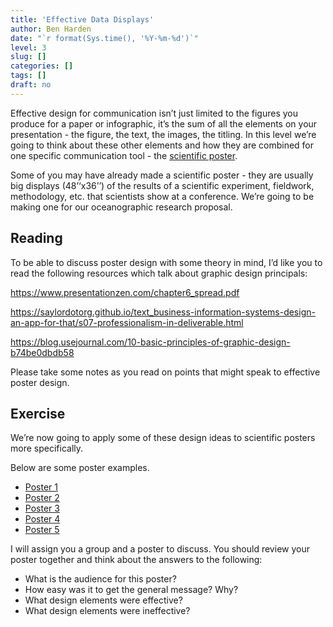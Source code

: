 ```yaml
---
title: 'Effective Data Displays'
author: Ben Harden
date: "`r format(Sys.time(), '%Y-%m-%d')`"
level: 3
slug: []
categories: []
tags: []
draft: no
---
```


Effective design for communication isn't just limited to the figures you produce for a paper or infographic, it's the sum of all the elements on your presentation - the figure, the text, the images, the titling. In this level we're going to think about these other elements and how they are combined for one specific communication tool - the [scientific poster](https://ohiostate.pressbooks.pub/scientificposterguide/chapter/scientific-posters/).

Some of you may have already made a scientific poster - they are usually big displays (48''x36'') of the results of a scientific experiment, fieldwork, methodology, etc. that scientists show at a conference. We're going to be making one for our oceanographic research proposal.

## Reading

To be able to discuss poster design with some theory in mind, I'd like you to read the following resources which talk about graphic design principals:

<https://www.presentationzen.com/chapter6_spread.pdf>

<https://saylordotorg.github.io/text_business-information-systems-design-an-app-for-that/s07-professionalism-in-deliverable.html>

<https://blog.usejournal.com/10-basic-principles-of-graphic-design-b74be0dbdb58>

Please take some notes as you read on points that might speak to effective poster design.

## Exercise

We're now going to apply some of these design ideas to scientific posters more specifically.

Below are some poster examples.

* [Poster 1](posters/poster1.jpg)
* [Poster 2](posters/poster2.pdf)
* [Poster 3](posters/poster3.pdf)
* [Poster 4](posters/poster4.jpg)
* [Poster 5](posters/poster5.pdf)

I will assign you a group and a poster to discuss. You should review your poster together and think about the answers to the following:
    
* What is the audience for this poster?
* How easy was it to get the general message? Why?
* What design elements were effective?
* What design elements were ineffective?

